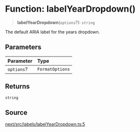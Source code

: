# Function: labelYearDropdown()

> **labelYearDropdown**(`options`?): `string`

The default ARIA label for the years dropdown.

## Parameters

| Parameter | Type |
| :------ | :------ |
| `options`? | `FormatOptions` |

## Returns

`string`

## Source

[next/src/labels/labelYearDropdown.ts:5](https://github.com/gpbl/react-day-picker/blob/6515ed496/next/src/labels/labelYearDropdown.ts#L5)
